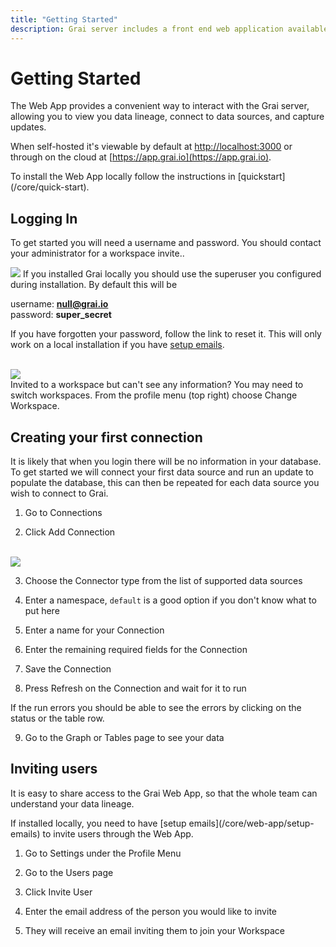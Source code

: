 ```yaml
---
title: "Getting Started"
description: Grai server includes a front end web application available on the cloud or installed locally
---
```



# Getting Started

The Web App provides a convenient way to interact with the Grai server, allowing you to view you data lineage, connect to data sources, and capture updates.

When self-hosted it's viewable by default at [http://localhost:3000](http://localhost:3000) or through on the cloud at [https://app.grai.io](https://app.grai.io).

<Callout type="info" emoji="ℹ️">
  To install the Web App locally follow the instructions in
  [quickstart](/core/quick-start).
</Callout>

## Logging In

To get started you will need a username and password.
You should contact your administrator for a workspace invite..

<Image src="/images/docs/core/webapp/login.png" height={600} width={600} />

<Callout type="info" emoji="ℹ️">
  If you installed Grai locally you should use the superuser you configured
  during installation. By default this will be

username: **null@grai.io** <br/>
password: **super_secret**

</Callout>

If you have forgotten your password, follow the link to reset it. This will only work on a local installation if you have [setup emails](/core/web-app/setup-emails).

<br />
<Image
  src="/images/docs/core/webapp/change-workspace.png"
  height={300}
  width={300}
/>
<br />
<Callout type="info" emoji="ℹ️">
  Invited to a workspace but can't see any information? You may need to switch
  workspaces. From the profile menu (top right) choose Change Workspace.
</Callout>

## Creating your first connection

It is likely that when you login there will be no information in your database.
To get started we will connect your first data source and run an update to populate the database, this can then be repeated for each data source you wish to connect to Grai.

1. Go to Connections

2. Click Add Connection

<br />
<Image
  src="/images/docs/core/webapp/add-connection.png"
  height={200}
  width={200}
/>

3. Choose the Connector type from the list of supported data sources

4. Enter a namespace, `default` is a good option if you don't know what to put here

5. Enter a name for your Connection

6. Enter the remaining required fields for the Connection

7. Save the Connection

8. Press Refresh on the Connection and wait for it to run

<Callout type="info" emoji="ℹ️">
  If the run errors you should be able to see the errors by clicking on the
  status or the table row.
</Callout>

9. Go to the Graph or Tables page to see your data

## Inviting users

It is easy to share access to the Grai Web App, so that the whole team can understand your data lineage.

<Callout type="info" emoji="ℹ️">
  If installed locally, you need to have [setup
  emails](/core/web-app/setup-emails) to invite users through the Web App.
</Callout>

1. Go to Settings under the Profile Menu

2. Go to the Users page

3. Click Invite User

4. Enter the email address of the person you would like to invite

5. They will receive an email inviting them to join your Workspace
